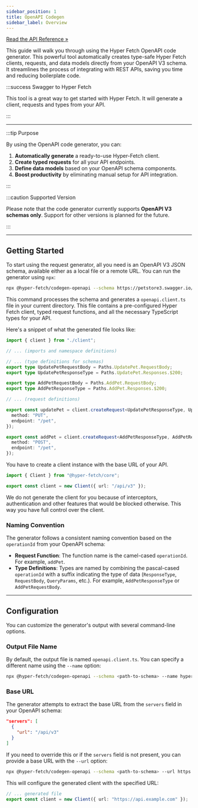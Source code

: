 ```yaml
---
sidebar_position: 1
title: OpenAPI Codegen
sidebar_label: Overview
---
```


[Read the API Reference »](/docs/api/codegen-openapi/Classes/OpenapiRequestGenerator.mdx)

This guide will walk you through using the Hyper Fetch OpenAPI code generator. This powerful tool automatically creates
type-safe Hyper Fetch clients, requests, and data models directly from your OpenAPI V3 schema. It streamlines the
process of integrating with REST APIs, saving you time and reducing boilerplate code.

:::success Swagger to Hyper Fetch

This tool is a great way to get started with Hyper Fetch. It will generate a client, requests and types from your API.

:::

---

:::tip Purpose

By using the OpenAPI code generator, you can:

1.  **Automatically generate** a ready-to-use Hyper-Fetch client.
2.  **Create typed requests** for all your API endpoints.
3.  **Define data models** based on your OpenAPI schema components.
4.  **Boost productivity** by eliminating manual setup for API integration.

:::

:::caution Supported Version

Please note that the code generator currently supports **OpenAPI V3 schemas only**. Support for other versions is
planned for the future.

:::

---

## Getting Started

To start using the request generator, all you need is an OpenAPI V3 JSON schema, available either as a local file or a
remote URL. You can run the generator using `npx`:

```bash
npx @hyper-fetch/codegen-openapi --schema https://petstore3.swagger.io/api/v3/openapi.json
```

This command processes the schema and generates a `openapi.client.ts` file in your current directory. This file contains
a pre-configured Hyper Fetch client, typed request functions, and all the necessary TypeScript types for your API.

Here's a snippet of what the generated file looks like:

```typescript
import { client } from "./client";

// ... (imports and namespace definitions)

// ... (type definitions for schemas)
export type UpdatePetRequestBody = Paths.UpdatePet.RequestBody;
export type UpdatePetResponseType = Paths.UpdatePet.Responses.$200;

export type AddPetRequestBody = Paths.AddPet.RequestBody;
export type AddPetResponseType = Paths.AddPet.Responses.$200;

// ... (request definitions)

export const updatePet = client.createRequest<UpdatePetResponseType, UpdatePetRequestBody>()({
  method: "PUT",
  endpoint: "/pet",
});

export const addPet = client.createRequest<AddPetResponseType, AddPetRequestBody>()({
  method: "POST",
  endpoint: "/pet",
});
```

You have to create a client instance with the base URL of your API.

```typescript title="./client.ts"
import { Client } from "@hyper-fetch/core";

export const client = new Client({ url: "/api/v3" });
```

We do not generate the client for you because of interceptors, authentication and other features that would be blocked
otherwise. This way you have full control over the client.

### Naming Convention

The generator follows a consistent naming convention based on the `operationId` from your OpenAPI schema:

- **Request Function**: The function name is the camel-cased `operationId`. For example, `addPet`.
- **Type Definitions**: Types are named by combining the pascal-cased `operationId` with a suffix indicating the type of
  data (`ResponseType`, `RequestBody`, `QueryParams`, etc.). For example, `AddPetResponseType` or `AddPetRequestBody`.

---

## Configuration

You can customize the generator's output with several command-line options.

### Output File Name

By default, the output file is named `openapi.client.ts`. You can specify a different name using the `--name` option:

```bash
npx @hyper-fetch/codegen-openapi --schema <path-to-schema> --name hyper-fetch.requests.ts
```

### Base URL

The generator attempts to extract the base URL from the `servers` field in your OpenAPI schema:

```json
"servers": [
  {
    "url": "/api/v3"
  }
]
```

If you need to override this or if the `servers` field is not present, you can provide a base URL with the `--url`
option:

```bash
npx @hyper-fetch/codegen-openapi --schema <path-to-schema> --url https://api.example.com
```

This will configure the generated client with the specified URL:

```typescript
// ... generated file
export const client = new Client({ url: "https://api.example.com" });
```
